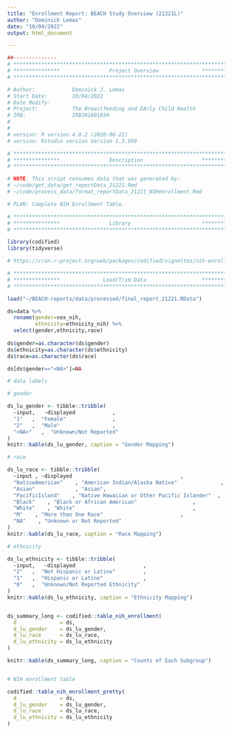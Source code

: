 ```yaml
---
title: "Enrollment Report: BEACH Study Overview (21221L)"
author: "Dominick Lemas"
date: "10/04/2022"
output: html_document

---
```


```r
##-------------- 
# **************************************************************************** #
# ***************                Project Overview              *************** #
# **************************************************************************** #

# Author:            Dominick J. Lemas
# Start Date:        10/04/2022 
# Date Modify:       
# Project:           The Breastfeeding and EArly Child Health
# IRB:               IRB201601034
#                   
#
# version: R version 4.0.2 (2020-06-22)
# version: Rstudio version Version 1.3.959 

# **************************************************************************** #
# ***************                Description                   *************** #
# **************************************************************************** #

# NOTE: This script consumes data that was generated by:
# ~/code/get_data/get_reportData_21221.Rmd
# ~/code/process_data/format_reportData_21221_NIHenrollment.Rmd

# PLAN: Complete NIH Enrollment Table.

```


```r

# **************************************************************************** #
# ***************                Library                       *************** #
# **************************************************************************** #

library(codified)
library(tidyverse)

# https://cran.r-project.org/web/packages/codified/vignettes/nih-enrollment-html.html


```

```r

# **************************************************************************** #
# ***************              Load/Trim Data                  *************** #
# **************************************************************************** #

load("~/BEACH-reports/data/processed/final_report_21221.RData")

ds=data %>%
  rename(gender=sex_nih,
         ethnicity=ethnicity_nih) %>%
  select(gender,ethnicity,race)
  
ds$gender=as.character(ds$gender)
ds$ethnicity=as.character(ds$ethnicity)
ds$race=as.character(ds$race)

ds[ds$gender=="<NA>"]=NA

```

```r

# data labels

# gender

ds_lu_gender <- tibble::tribble(
  ~input,   ~displayed            ,
  "1"   ,  "Female"               ,
  "2"   ,  "Male"                 ,
  "<NA>"   ,  "Unknown/Not Reported"
)
knitr::kable(ds_lu_gender, caption = "Gender Mapping")

# race

ds_lu_race <- tibble::tribble(
  ~input , ~displayed                                   ,
  "NativeAmerican"    , "American Indian/Alaska Native"              ,
  "Asian"             , "Asian",
  "PacificIsland"    , "Native Hawaiian or Other Pacific Islander"  ,
  "Black"    , "Black or African American"                  ,
  "White"    , "White"                                      ,
  "M"    , "More than One Race"                         ,
  "NA"    , "Unknown or Not Reported"
)
knitr::kable(ds_lu_race, caption = "Race Mapping")

# ethnicity

ds_lu_ethnicity <- tibble::tribble(
  ~input,   ~displayed                      ,
  "2"   ,  "Not Hispanic or Latino"         ,
  "1"   ,  "Hispanic or Latino"             ,
  "0"   ,  "Unknown/Not Reported Ethnicity"
)
knitr::kable(ds_lu_ethnicity, caption = "Ethnicity Mapping")


ds_summary_long <- codified::table_nih_enrollment(
  d              = ds,
  d_lu_gender    = ds_lu_gender,
  d_lu_race      = ds_lu_race,
  d_lu_ethnicity = ds_lu_ethnicity
)

knitr::kable(ds_summary_long, caption = "Counts of Each Subgroup")


# NIH enrollment table

codified::table_nih_enrollment_pretty(
  d              = ds,
  d_lu_gender    = ds_lu_gender,
  d_lu_race      = ds_lu_race,
  d_lu_ethnicity = ds_lu_ethnicity
)


```




